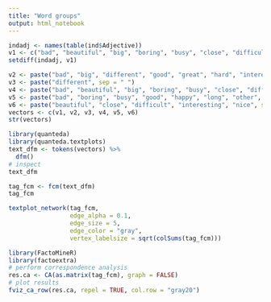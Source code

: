 ```yaml
---
title: "Word groups"
output: html_notebook
---
```



```r
indadj <- names(table(ind$Adjective))
v1 <- c("bad", "beautiful", "big", "boring", "busy", "close", "difficult", "expensive", "funny", "good", "great", "happy", "hard", "high", "hot", "important", "interesting", "long", "nice", "other", "small", "young")
setdiff(indadj, v1)
```



```r
v2 <- paste("bad", "big", "different", "good", "great", "hard", "interesting", "nice", sep = " ")
v3 <- paste("different", sep = " ")
v4 <- paste("bad", "beautiful", "big", "boring", "busy", "close", "difficult", "expensive", "funny", "good", "great", "happy", "hard", "high", "hot", "important", "interesting", "long", "nice", "other", "small", "young", sep = " ")
v5 <- paste("bad", "boring", "busy", "good", "happy", "long", "other", sep = " ")
v6 <- paste("beautiful", "close", "difficult", "interesting", "nice", sep = " ")
vectors <- c(v1, v2, v3, v4, v5, v6)
str(vectors)
```

```r
library(quanteda)
library(quanteda.textplots)
text_dfm <- tokens(vectors) %>% 
  dfm()
# inspect
text_dfm
```

```r
tag_fcm <- fcm(text_dfm)
tag_fcm
```

```r
textplot_network(tag_fcm, 
                 edge_alpha = 0.1, 
                 edge_size = 5,
                 edge_color = "gray",
                 vertex_labelsize = sqrt(colSums(tag_fcm)))
```


```r
library(FactoMineR)
library(factoextra)
# perform correspondence analysis
res.ca <- CA(as.matrix(tag_fcm), graph = FALSE)
# plot results
fviz_ca_row(res.ca, repel = TRUE, col.row = "gray20")
```

